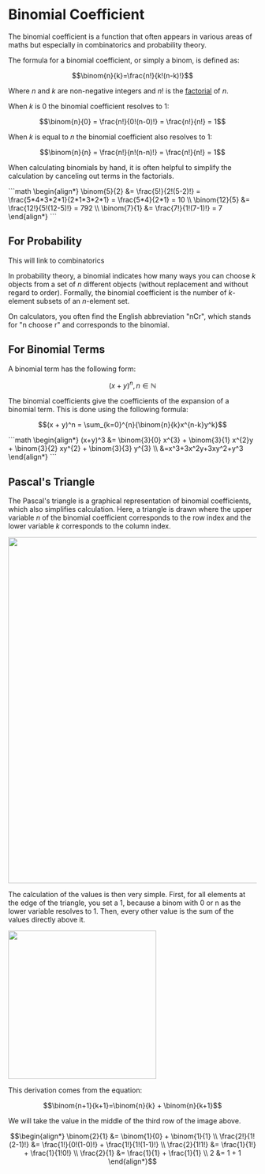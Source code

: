 
# Binomial Coefficient

The binomial coefficient is a function that often appears in various areas of maths but especially 
in combinatorics and probability theory.

The formula for a binomial coefficient, or simply a binom, is defined as:

```math
\binom{n}{k}=\frac{n!}{k!(n-k)!}
```

Where $n$ and $k$ are non-negative integers and $n!$ is the [factorial](/garden/maths/commonFunctions/factorial) of $n$.

When $k$ is $0$ the binomial coefficient resolves to $1$:

```math
\binom{n}{0} = \frac{n!}{0!(n-0)!} = \frac{n!}{n!} = 1
```

When $k$ is equal to $n$ the binomial coefficient also resolves to $1$:

```math
\binom{n}{n} = \frac{n!}{n!(n-n)!} = \frac{n!}{n!} = 1
```

When calculating binomials by hand, it is often helpful to simplify the calculation by canceling out terms in the 
factorials. 

<Callout type="example">
```math
\begin{align*}
\binom{5}{2} &= \frac{5!}{2!(5-2)!} = \frac{5*4*3*2*1}{2*1*3*2*1} = \frac{5*4}{2*1} = 10 \\
\binom{12}{5} &= \frac{12!}{5!(12-5)!} = 792 \\
\binom{7}{1} &= \frac{7!}{1!(7-1)!} = 7
\end{align*}
```
</Callout>

## For Probability

<Callout type="todo">
 This will link to combinatorics
</Callout>

In probability theory, a binomial indicates how many ways you can choose $k$ objects from a set of $n$ different objects
(without replacement and without regard to order). Formally, the binomial coefficient is the number of $k$-element
subsets of an $n$-element set.

On calculators, you often find the English abbreviation "nCr", which stands for "n choose r" and corresponds to the binomial.

## For Binomial Terms

A binomial term has the following form:

```math
(x + y)^n , n \in \mathbb{N}
```

The binomial coefficients give the coefficients of the expansion of a binomial term. This is done using the following formula:

```math
(x + y)^n = \sum_{k=0}^{n}{\binom{n}{k}x^{n-k}y^k}
```

<Callout type="example">
```math
\begin{align*}
(x+y)^3 &= \binom{3}{0} x^{3} + \binom{3}{1} x^{2}y + \binom{3}{2} xy^{2} + \binom{3}{3} y^{3} \\
&=x^3+3x^2y+3xy^2+y^3
\end{align*}
```
</Callout>

## Pascal's Triangle

The Pascal's triangle is a graphical representation of binomial coefficients, which also simplifies calculation.
Here, a triangle is drawn where the upper variable $n$ of the binomial coefficient corresponds to the row index and the
lower variable $k$ corresponds to the column index.

<Image 
    src="/maths/pascalsTriangle.png" 
    caption="Pascal's Triangle, left the binoms, right the values." 
    width="700"
/>

The calculation of the values is then very simple. First, for all elements at the edge of the triangle, you set a 1,
because a binom with 0 or n as the lower variable resolves to 1. Then, every other value is the sum of the values
directly above it.

<Image 
    src="/maths/pascalsTriangleAnimated.gif" 
    caption="Animation of how Pascal's Triangle is built up." 
    width="300"    
/>

This derivation comes from the equation:

```math
\binom{n+1}{k+1}=\binom{n}{k} + \binom{n}{k+1}
```

<Callout type="example" title="Example of Pascal's Triangle derivation">
We will take the value in the middle of the third row of the image above.

```math
\begin{align*}
\binom{2}{1} &= \binom{1}{0} + \binom{1}{1} \\
\frac{2!}{1!(2-1)!} &= \frac{1!}{0!(1-0)!} +
\frac{1!}{1!(1-1)!} \\
\frac{2}{1!1!} &= \frac{1}{1!} + \frac{1}{1!0!} \\
\frac{2}{1} &= \frac{1}{1} + \frac{1}{1} \\
2 &= 1 + 1
\end{align*}
```
</Callout>
